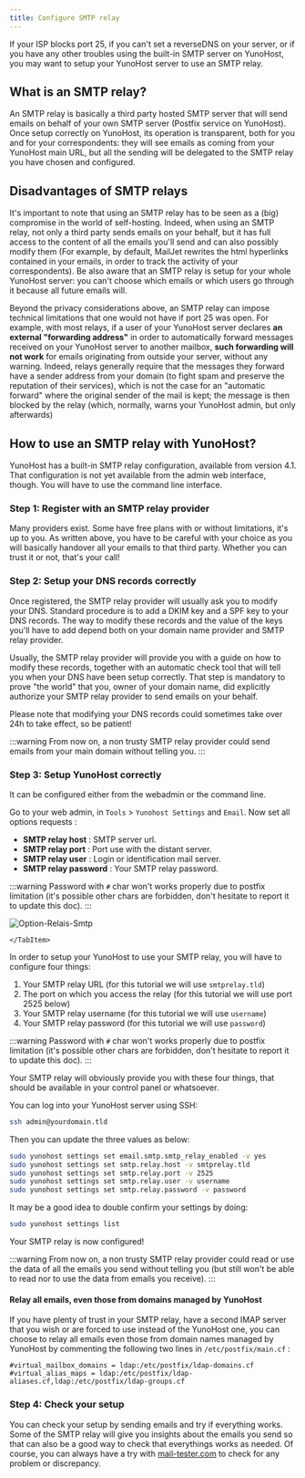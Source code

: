 ```yaml
---
title: Configure SMTP relay
---
```



If your ISP blocks port 25, if you can't set a reverseDNS on your server, or if you have any other troubles using the built-in SMTP server on YunoHost, you may want to setup your YunoHost server to use an SMTP relay.

## What is an SMTP relay?

An SMTP relay is basically a third party hosted SMTP server that will send emails on behalf of your own SMTP server (Postfix service on YunoHost).
Once setup correctly on YunoHost, its operation is transparent, both for you and for your correspondents: they will see emails as coming from your YunoHost main URL, but all the sending will be delegated to the SMTP relay you have chosen and configured.

## <FAIcon icon="fa-exclamation-triangle"/> Disadvantages of SMTP relays

It's important to note that using an SMTP relay has to be seen as a (big) compromise in the world of self-hosting. Indeed, when using an SMTP relay, not only a third party sends emails on your behalf, but it has full access to the content of all the emails you'll send and can also possibly modify them (For example, by default, MailJet rewrites the html hyperlinks contained in your emails, in order to track the activity of your correspondents). Be also aware that an SMTP relay is setup for your whole YunoHost server: you can't choose which emails or which users go through it because all future emails will.

Beyond the privacy considerations above, an SMTP relay can impose technical limitations that one would not have if port 25 was open. For example, with most relays, if a user of your YunoHost server declares **an external "forwarding address"** in order to automatically forward messages received on your YunoHost server to another mailbox, **such forwarding will not work** for emails originating from outside your server, without any warning. Indeed, relays generally require that the messages they forward have a sender address from your domain (to fight spam and preserve the reputation of their services), which is not the case for an "automatic forward" where the original sender of the mail is kept; the message is then blocked by the relay (which, normally, warns your YunoHost admin, but only afterwards)

## How to use an SMTP relay with YunoHost?

YunoHost has a built-in SMTP relay configuration, available from version 4.1. That configuration is not yet available from the admin web interface, though. You will have to use the command line interface.

### Step 1: Register with an SMTP relay provider

Many providers exist. Some have free plans with or without limitations, it's up to you. As written above, you have to be careful with your choice as you will basically handover all your emails to that third party. Whether you can trust it or not, that's your call!

### Step 2: Setup your DNS records correctly

Once registered, the SMTP relay provider will usually ask you to modify your DNS.
Standard procedure is to add a DKIM key and a SPF key to your DNS records.
The way to modify these records and the value of the keys you'll have to add depend both on your domain name provider and SMTP relay provider.

Usually, the SMTP relay provider will provide you with a guide on how to modify these records, together with an automatic check tool that will tell you when your DNS have been setup correctly. That step is mandatory to prove "the world" that you, owner of your domain name, did explicitly authorize your SMTP relay provider to send emails on your behalf.

Please note that modifying your DNS records could sometimes take over 24h to take effect, so be patient!

:::warning
<FAIcon icon="fa-exclamation-triangle"/> From now on, a non trusty SMTP relay provider could send emails from your main domain without telling you.
:::

### Step 3: Setup YunoHost correctly

It can be configured either from the webadmin or the command line.

<Tabs groupId="admin-commands">
  <TabItem value="web" label="From the web interface">

Go to your web admin, in `Tools` > `Yunohost Settings` and `Email`.
Now set all options requests :

- **SMTP relay host** : SMTP server url.
- **SMTP relay port** : Port use with the distant server.
- **SMTP relay user** : Login or identification mail server.
- **SMTP relay password** : Your SMTP relay password.

:::warning
<FAIcon icon="fa-exclamation-triangle"/> Password with `#` char won't works properly due to postfix limitation (it's possible other chars are forbidden, don't hesitate to report it to update this doc).
:::

![Option-Relais-Smtp](/img/relay_smtp_option_webadmin_en.png)

    </TabItem>
  <TabItem value="cli" label="From the command line">
In order to setup your YunoHost to use your SMTP relay, you will have to configure four things:

1. Your SMTP relay URL (for this tutorial we will use `smtprelay.tld`)
2. The port on which you access the relay (for this tutorial we will use port 2525 below)
3. Your SMTP relay username (for this tutorial we will use `username`)
4. Your SMTP relay password (for this tutorial we will use `password`)

:::warning
<FAIcon icon="fa-exclamation-triangle"/> Password with `#` char won't works properly due to postfix limitation (it's possible other chars are forbidden, don't hesitate to report it to update this doc).
:::

Your SMTP relay will obviously provide you with these four things, that should be available in your control panel or whatsoever.

You can log into your YunoHost server using SSH:

```bash
ssh admin@yourdomain.tld
```

Then you can update the three values as below:

```bash
sudo yunohost settings set email.smtp.smtp_relay_enabled -v yes
sudo yunohost settings set smtp.relay.host -v smtprelay.tld
sudo yunohost settings set smtp.relay.port -v 2525
sudo yunohost settings set smtp.relay.user -v username
sudo yunohost settings set smtp.relay.password -v password
```

It may be a good idea to double confirm your settings by doing:

```bash
sudo yunohost settings list
```

  </TabItem>
</Tabs>

Your SMTP relay is now configured!

:::warning
<FAIcon icon="fa-exclamation-triangle"/> From now on, a non trusty SMTP relay provider could read or use the data of all the emails you send without telling you (but still won't be able to read nor to use the data from emails you receive).
:::

#### Relay all emails, even those from domains managed by YunoHost

If you have plenty of trust in your SMTP relay, have a second IMAP server that you wish or are forced to use instead of the YunoHost one, you can choose to relay all emails even those from domain names managed by YunoHost by commenting the following two lines in `/etc/postfix/main.cf` :

```text
#virtual_mailbox_domains = ldap:/etc/postfix/ldap-domains.cf
#virtual_alias_maps = ldap:/etc/postfix/ldap-aliases.cf,ldap:/etc/postfix/ldap-groups.cf
```

### Step 4: Check your setup

You can check your setup by sending emails and try if everything works.
Some of the SMTP relay will give you insights about the emails you send so that can also be a good way to check that everythings works as needed.
Of course, you can always have a try with [mail-tester.com](https://www.mail-tester.com/) to check for any problem or discrepancy.
